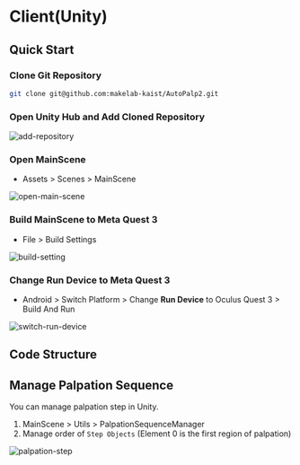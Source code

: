 
# Client(Unity)

## Quick Start

<Steps>

### Clone Git Repository

```bash copy
git clone git@github.com:makelab-kaist/AutoPalp2.git
```

### Open **Unity Hub** and Add Cloned Repository

![add-repository](/img/autopalp2/add-repository.png)

### Open MainScene

- Assets > Scenes > MainScene

![open-main-scene](/img/autopalp2/open-main-scene.png)

### Build MainScene to Meta Quest 3

- File > Build Settings

![build-setting](/img/autopalp2/build-setting.png)

### Change Run Device to Meta Quest 3

- Android > Switch Platform > Change **Run Device** to Oculus Quest 3 > Build And Run

![switch-run-device](/img/autopalp2/switch-run-device.png)

</Steps>

## Code Structure

<FileTree>
  <FileTree.Folder name="Assets" defaultOpen>
    <FileTree.Folder name="Scripts" defaultOpen>
      <FileTree.File name="AbdomenUISizeController.cs" />
      <FileTree.File name="AbdominalRegionLineDrawer.cs" />
      <FileTree.File name="GameObjectToggler.cs" />
      <FileTree.File name="PainScaleDisplay.cs" />
      <FileTree.File name="PalpationSequenceManager.cs" />
      <FileTree.File name="WebSocketPatientTokenManager.cs" />
    </FileTree.Folder>
    <FileTree.Folder name="Abdomen Interface">
      <FileTree.File name="interface.fbx" />
    </FileTree.Folder>
    <FileTree.Folder name="Audio">
      <FileTree.File name="AdjustSize.mp3" />
      <FileTree.File name="Finish.mp3" />
      <FileTree.File name="Palpation.mp3" />
      <FileTree.File name="TurnOn.mp3" />
    </FileTree.Folder>
    <FileTree.Folder name="Images">
      <FileTree.File name="abdominal-regions" />
      <FileTree.File name="VAS.png" />
    </FileTree.Folder>
    <FileTree.Folder name="Materials">
      <FileTree.File name="Abdomen.mat" />
      <FileTree.File name="Black.mat" />
      <FileTree.File name="Default White.mat" />
      <FileTree.File name="Nine Region Blue.mat" />
      <FileTree.File name="Nine Region White.mat" />
      <FileTree.File name="Transparent.mat" />
    </FileTree.Folder>
    <FileTree.Folder name="Scenes">
      <FileTree.File name="MainScene.unity" />
    </FileTree.Folder>
  </FileTree.Folder>
</FileTree>

## Manage Palpation Sequence

<Callout>
    You can manage palpation step in Unity.
</Callout>

1. MainScene > Utils > PalpationSequenceManager
2. Manage order of `Step Objects` (Element 0 is the first region of palpation)

![palpation-step](/img/autopalp2/palpation-step.png)
